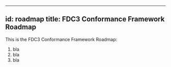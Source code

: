 
---
id: roadmap
title: FDC3 Conformance Framework Roadmap
---

This is the FDC3 Conformance Framework Roadmap:
1. bla
2. bla
3. bla
